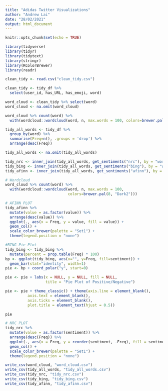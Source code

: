 ```yaml
---
title: "Adidas Twitter Visualizations"
author: "Andrew Lai"
date: "28/02/2021"
output: html_document
---
```


```r
knitr::opts_chunk$set(echo = TRUE)
```

```r
library(tidyverse)
library(tidyr)
library(tidytext)
library(stringr)
library(RColorBrewer)
library(readr)
```

```r
clean_tidy <- read.csv("clean_tidy.csv")
```

```r

clean_tidy <- tidy_df %>%
  select(user_id, has_URL, has_emoji, word)

word_cloud <- clean_tidy %>% select(word)
word_cloud <- na.omit(word_cloud)
```

```r
word_cloud %>% count(word) %>%
  with(wordcloud::wordcloud(word, n, max.words = 100, colors=brewer.pal(8, "Dark2")))
```


```r

tidy_all_words <- tidy_df %>% 
  group_by(word) %>%
  summarise(Freq=n(), .groups = 'drop') %>%
  arrange(desc(Freq))

tidy_all_words <- na.omit(tidy_all_words)


```


```r
tidy_nrc <- inner_join(tidy_all_words, get_sentiments("nrc"), by = "word")
tidy_bing <- inner_join(tidy_all_words, get_sentiments("bing"), by = "word")
tidy_afinn <- inner_join(tidy_all_words, get_sentiments("afinn"), by = "word")

```

```r
# Wordcloud
word_cloud %>% count(word) %>%
  with(wordcloud::wordcloud(word, n, max.words = 100, 
                            colors=brewer.pal(8, "Dark2")))
```

```r
# AFINN PLOT
tidy_afinn %>%
  mutate(value = as.factor(value)) %>%
  arrange(desc(value)) %>%
  ggplot(., aes(x = Freq, y = value, fill = value)) +
  geom_col() + 
  scale_color_brewer(palette = "Set1") +
  theme(legend.position = "none")
```

```r
#BING Pie Plot
tidy_bing <- tidy_bing %>%
  mutate(percent = prop.table(Freq) * 100)
bp <- ggplot(tidy_bing, aes(x="", y=Freq, fill=sentiment)) + 
  geom_bar(stat="identity", width=1) 
pie <- bp + coord_polar("y", start=0) 

pie <- pie + labs(x = NULL, y = NULL, fill = NULL, 
                  title = "Pie Plot of Positive/Negative")

pie <- pie + theme_classic() + theme(axis.line = element_blank(),
          axis.text = element_blank(),
          axis.ticks = element_blank(),
          plot.title = element_text(hjust = 0.5))

pie
```


```r
# NRC PLOT
tidy_nrc %>%
  mutate(value = as.factor(sentiment)) %>%
  arrange(desc(Freq)) %>%
  ggplot(., aes(x = Freq, y = reorder(sentiment, -Freq), fill = sentiment)) +
  geom_col() + 
  scale_color_brewer(palette = "Set1") +
  theme(legend.position = "none")

```


```r
write_csv(word_cloud, "word_cloud.csv")
write_csv(tidy_all_words, "tidy_all_words.csv")
write_csv(tidy_nrc, "tidy_nrc.csv")
write_csv(tidy_bing, "tidy_bing.csv")
write_csv(tidy_afinn, "tidy_afinn.csv")
```
